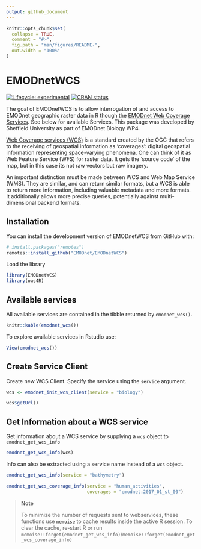 ```yaml
---
output: github_document
---
```


<!-- README.md is generated from README.Rmd. Please edit that file -->

```r
knitr::opts_chunk$set(
  collapse = TRUE,
  comment = "#>",
  fig.path = "man/figures/README-",
  out.width = "100%"
)
```

# EMODnetWCS

<!-- badges: start -->
[![Lifecycle: experimental](https://img.shields.io/badge/lifecycle-experimental-orange.svg)](https://lifecycle.r-lib.org/articles/stages.html#experimental)
[![CRAN status](https://www.r-pkg.org/badges/version/EMODnetWCS)](https://CRAN.R-project.org/package=EMODnetWCS)
<!-- badges: end -->


The goal of EMODnetWCS is to allow interrogation of and access to EMODnet geographic raster data in R though the [EMODnet Web Coverage Services](https://github.com/EMODnet/Web-Service-Documentation#web-coverage-service-wcs). See below for available Services. This package was developed by Sheffield University as part of EMODnet Biology WP4.

[Web Coverage services (WCS)](https://www.ogc.org/standards/wcs) is a standard created by the OGC that refers to the receiving of geospatial information as ‘coverages’: digital geospatial information representing space-varying phenomena. One can think of it as Web Feature Service (WFS) for raster data. It gets the ‘source code’ of the map, but in this case its not raw vectors but raw imagery.

An important distinction must be made between WCS and Web Map Service (WMS). They are similar, and can return similar formats, but a WCS is able to return more information, including valuable metadata and more formats. It additionally allows more precise queries, potentially against multi-dimensional backend formats.

## Installation

You can install the development version of EMODnetWCS from GitHub with:

``` r
# install.packages("remotes")
remotes::install_github("EMODnet/EMODnetWCS")
```
Load the library 
```r
library(EMODnetWCS)
library(ows4R)
```

## Available services

All available services are contained in the tibble returned by `emodnet_wcs()`.


```r

knitr::kable(emodnet_wcs())
```

To explore available services in Rstudio use:

```r
View(emodnet_wcs())
```


## Create Service Client

Create new WCS Client.  Specify the service using the `service` argument. 

```r
wcs <- emodnet_init_wcs_client(service = "biology")

wcs$getUrl()
```


## Get Information about a WCS service

Get information about a WCS service by supplying a `wcs` object to `emodnet_get_wcs_info`

```r
emodnet_get_wcs_info(wcs)
```

Info can also be extracted using a service name instead of a `wcs` object.

```r
emodnet_get_wcs_info(service = "bathymetry")
```


```r
emodnet_get_wcs_coverage_info(service = "human_activities", 
                              coverages = "emodnet:2017_01_st_00")
```


> **Note** 
>
> To minimize the number of requests sent to webservices, these functions use [`memoise`](https://memoise.r-lib.org/) to cache results inside the active R session.
> To clear the cache, re-start R or run `memoise::forget(emodnet_get_wcs_info)`/`memoise::forget(emodnet_get_wcs_coverage_info)`
